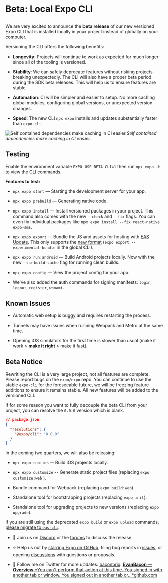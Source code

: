 # Beta&#58; Local Expo CLI

##

We are very excited to announce the **beta release** of our new versioned Expo CLI that is installed locally in your project instead of globally on your computer.

Versioning the CLI offers the following benefits:

- **Longevity**: Projects will continue to work as expected for much longer since all of the tooling is versioned.

- **Stability**: We can safely deprecate features without risking projects breaking unexpectedly. The CLI will also have a proper beta period during the SDK beta releases. This will help us to ensure features are stable.

- **Automation**: CI will be simpler and easier to setup. No more caching global modules, configuring global versions, or unexpected version changes.

- **Speed**: The new CLI `npx expo` installs and updates substantially faster than `expo-cli`.

![Self contained dependencies make caching in CI easier.](./images/1kqDYyjK64cxYLcF534peOg.png)_Self contained dependencies make caching in CI easier._

## Testing

Enable the environment variable `EXPO_USE_BETA_CLI=1` then run `npx expo -h` to view the CLI commands.

**Features to test:**

- `npx expo start` — Starting the development server for your app.

- `npx expo prebuild` — Generating native code.

- `npx expo install` — Install versioned packages in your project. This command also comes with the new `--check` and `--fix` flags. You can even fix individual packages like `npx expo install --fix react-native expo-sms`.

- `npx expo export` — Bundle the JS and assets for hosting with [EAS Update](https://docs.expo.dev/eas-update/introduction/). This only supports the [new format](https://docs.expo.dev/technical-specs/expo-updates-0/#conformance) (`expo export --experimental-bundle` in the global CLI).

- `npx expo run:android` — Build Android projects locally. Now with the new `--no-build-cache` flag for running clean builds.

- `npx expo config` — View the project config for your app.

- We've also added the auth commands for signing manifests: `login`, `logout`, `register`, `whoami`.

## Known Issues

- Automatic web setup is buggy and requires restarting the process.

- Tunnels may have issues when running Webpack and Metro at the same time.

- Opening iOS simulators for the first time is slower than usual (make it work &gt; **make it right** &gt; make it fast).

## Beta Notice

Rewriting the CLI is a very large project, not all features are complete. Please report bugs on the `expo/expo` repo. You can continue to use the stable `expo-cli` for the foreseeable future, we will be freezing feature additions to ensure it remains stable. All new features will be added to the versioned CLI.

If for some reason you want to fully decouple the beta CLI from your project, you can resolve the `0.0.0` version which is blank.

```json
// package.json
{
  "resolutions": {
    "@expo/cli": "0.0.0"
  }
}
```

In the coming two quarters, we will also be releasing:

- `npx expo run:ios` -- Build iOS projects locally.

- `npx expo customize` -- Generate static project files (replacing `expo customize:web` ).

- Bundle command for Webpack (replacing `expo build:web`).

- Standalone tool for bootstrapping projects (replacing `expo init`).

- Standalone tool for upgrading projects to new versions (replacing `expo upgrade`).

If you are still using the deprecated `expo build` or `expo upload` commands, [please migrate to `eas-cli`](https://docs.expo.dev/build-reference/migrating/).

- 💬 Join us on [Discord](https://chat.expo.dev/) or the [forums](https://forums.expo.dev/) to discuss the release.

- ⭐️ Help us out by [starring Expo on GitHub](https://github.com/expo/expo), filing bug reports in [issues](https://github.com/expo/expo/issues), or opening [discussions](https://github.com/expo/expo/discussions) with questions or proposals.

- 🥓 Follow me on Twitter for more updates: [baconbrix](https://twitter.com/Baconbrix).
  [**EvanBacon — Overview**
  *You can't perform that action at this time. You signed in with another tab or window. You signed out in another tab or…*github.com](https://github.com/evanbacon)
